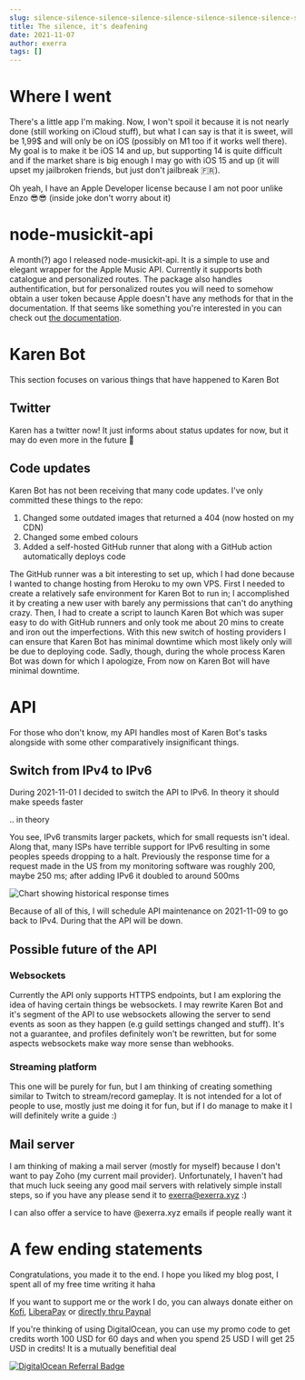 ```yaml
---
slug: silence-silence-silence-silence-silence-silence-silence-silence-silence-silence-silence-silence-silence-silence
title: The silence, it's deafening
date: 2021-11-07
author: exerra
tags: []
---
```

# Where I went

There's a little app I'm making. Now, I won't spoil it because it is not nearly done (still working on iCloud stuff), but what I can say is that it is sweet, will be 1,99$ and will only be on iOS (possibly on M1 too if it works well there). My goal is to make it be iOS 14 and up, but supporting 14 is quite difficult and if the market share is big enough I may go with iOS 15 and up (it will upset my jailbroken friends, but just don't jailbreak :fr:).

Oh yeah, I have an Apple Developer license because I am not poor unlike Enzo 😎😎 (inside joke don't worry about it)

# node-musickit-api

A month(?) ago I released node-musickit-api. It is a simple to use and elegant wrapper for the Apple Music API. Currently it supports both catalogue and personalized routes. The package also handles authentification, but for personalized routes you will need to somehow obtain a user token because Apple doesn't have any methods for that in the documentation. If that seems like something you're interested in you can check out [the documentation](https://musickit.js.org/#/).

# Karen Bot

This section focuses on various things that have happened to Karen Bot

## Twitter

Karen has a twitter now! It just informs about status updates for now, but it may do even more in the future :eyes:

<p><TwitterFollowButton screenName={'KarenBotDiscord'}/></p>

## Code updates

Karen Bot has not been receiving that many code updates. I've only committed these things to the repo:

1. Changed some outdated images that returned a 404 (now hosted on my CDN)
2. Changed some embed colours
3. Added a self-hosted GitHub runner that along with a GitHub action automatically deploys code

The GitHub runner was a bit interesting to set up, which I had done because I wanted to change hosting from Heroku to my own VPS. First I needed to create a relatively safe environment for Karen Bot to run in; I accomplished it by creating a new user with barely any permissions that can't do anything crazy. Then, I had to create a script to launch Karen Bot which was super easy to do with GitHub runners and only took me about 20 mins to create and iron out the imperfections. With this new switch of hosting providers I can ensure that Karen Bot has minimal downtime which most likely only will be due to deploying code. Sadly, though, during the whole process Karen Bot was down for which I apologize, From now on Karen Bot will have minimal downtime.

# API

For those who don't know, my API handles most of Karen Bot's tasks alongside with some other comparatively insignificant things.

## Switch from IPv4 to IPv6

During 2021-11-01 I decided to switch the API to IPv6. In theory it should make speeds faster

.. in theory

You see, IPv6 transmits larger packets, which for small requests isn't ideal. Along that, many ISPs have terrible support for IPv6 resulting in some peoples speeds dropping to a halt. Previously the response time for a request made in the US from my monitoring software was roughly 200, maybe 250 ms; after adding IPv6 it doubled to around 500ms

![Chart showing historical response times](https://cdn.exerra.xyz/files/png/api_response_time_nov1-nov2.png "Response times")

Because of all of this, I will schedule API maintenance on 2021-11-09 to go back to IPv4. During that the API will be down.

## Possible future of the API

### Websockets

Currently the API only supports HTTPS endpoints, but I am exploring the idea of having certain things be websockets. I may rewrite Karen Bot and it's segment of the API to use websockets allowing the server to send events as soon as they happen (e.g guild settings changed and stuff). It's not a guarantee, and profiles definitely won't be rewritten, but for some aspects websockets make way more sense than webhooks.

### Streaming platform

This one will be purely for fun, but I am thinking of creating something similar to Twitch to stream/record gameplay. It is not intended for a lot of people to use, mostly just me doing it for fun, but if I do manage to make it I will definitely write a guide :)

## Mail server

I am thinking of making a mail server (mostly for myself) because I don't want to pay Zoho (my current mail provider). Unfortunately, I haven't had that much luck seeing any good mail servers with relatively simple install steps, so if you have any please send it to exerra@exerra.xyz :)

I can also offer a service to have @exerra.xyz emails if people really want it

# A few ending statements

Congratulations, you made it to the end. I hope you liked my blog post, I spent all of my free time writing it haha

If you want to support me or the work I do, you can always donate either on [Kofi](https://ko-fi.com/exerra), [LiberaPay](https://liberapay.com/Exerra/) or [directly thru Paypal](https://paypal.me/exerrabusiness)

If you're thinking of using DigitalOcean, you can use my promo code to get credits worth 100 USD for 60 days and when you spend 25 USD I will get 25 USD in credits! It is a mutually benefitial deal

[![DigitalOcean Referral Badge](https://web-platforms.sfo2.digitaloceanspaces.com/WWW/Badge%203.svg)](https://www.digitalocean.com/?refcode=724deb483716&utm_campaign=Referral_Invite&utm_medium=Referral_Program&utm_source=badge)